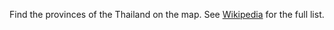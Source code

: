
Find the provinces of the Thailand on the map. See [Wikipedia](https://en.wikipedia.org/wiki/Provinces_of_Thailand) for the full list.

<PlayButton slug="thailand-provinces" />
